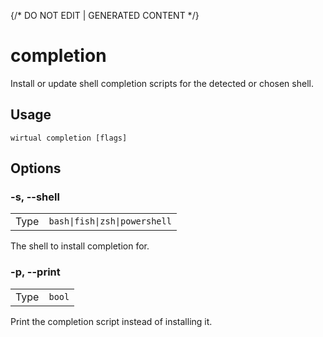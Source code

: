{/* DO NOT EDIT | GENERATED CONTENT */}

# completion

Install or update shell completion scripts for the detected or chosen shell.

## Usage

```console
wirtual completion [flags]
```

## Options

### -s, --shell

|      |                                          |
| ---- | ---------------------------------------- |
| Type | <code>bash\|fish\|zsh\|powershell</code> |

The shell to install completion for.

### -p, --print

|      |                   |
| ---- | ----------------- |
| Type | <code>bool</code> |

Print the completion script instead of installing it.
